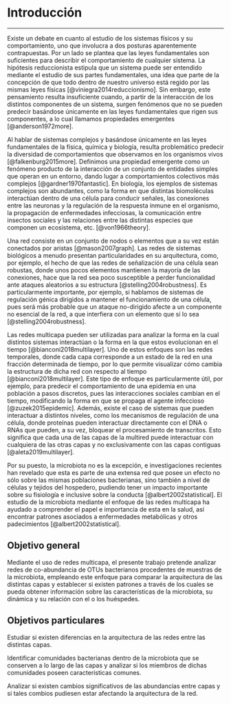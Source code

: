 # Introducción {-}

----

Existe un debate en cuanto al estudio de los sistemas físicos y su comportamiento, uno que involucra a dos posturas aparentemente contrapuestas. Por un lado se plantea que las leyes fundamentales son suficientes para describir el comportamiento de cualquier sistema. La hipótesis reduccionista estipula que un sistema puede ser entendido mediante el estudio de sus partes fundamentales, una idea que parte de la concepción de que todo dentro de nuestro universo está regido por las mismas leyes físicas [@viniegra2014reduccionismo]. Sin embargo, este pensamiento resulta insuficiente cuando, a partir de la interacción de los distintos componentes de un sistema, surgen fenómenos que no se pueden predecir basándose únicamente en las leyes fundamentales que rigen sus componentes, a lo cual llamamos propiedades emergentes [@anderson1972more].

Al hablar de sistemas complejos y basándose únicamente en las leyes fundamentales de la física, química y biología, resulta problemático predecir la diversidad de comportamientos que observamos en los organismos vivos [@falkenburg2015more]. Definimos una propiedad emergente como un fenómeno producto de la interacción de un conjunto de entidades simples que operan en un entorno, dando lugar a comportamientos colectivos más complejos [@gardner1970fantastic]. En biología, los ejemplos de sistemas complejos son abundantes, como la forma en que distintas biomoléculas interactúan dentro de una célula para conducir señales, las conexiones entre las neuronas y la regulación de la respuesta inmune en el organismo, la propagación de enfermedades infecciosas, la comunicación entre insectos sociales y las relaciones entre las distintas especies que componen un ecosistema, etc. [@von1966theory].

Una red consiste en un conjunto de nodos o elementos que a su vez están conectados por aristas [@mason2007graph]. Las redes de sistemas biológicos a menudo presentan particularidades en su arquitectura, como, por ejemplo, el hecho de que las redes de señalización de una célula sean robustas, donde unos pocos elementos mantienen la mayoría de las conexiones, hace que la red sea poco susceptible a perder funcionalidad ante ataques aleatorios a su estructura [@stelling2004robustness]. Es particularmente importante, por ejemplo, si hablamos de sistemas de regulación génica dirigidos a mantener el funcionamiento de una célula, pues será más probable que un ataque no-dirigido afecte a un componente no esencial de la red, a que interfiera con un elemento que sí lo sea [@stelling2004robustness].

Las redes multicapa pueden ser utilizadas para analizar la forma en la cual distintos sistemas interactúan o la forma en la que estos evolucionan en el tiempo [@bianconi2018multilayer]. Uno de estos enfoques son las redes temporales, donde cada capa corresponde a un estado de la red en una fracción determinada de tiempo, por lo que permite visualizar cómo cambia la estructura de dicha red con respecto al tiempo [@bianconi2018multilayer]. Este tipo de enfoque es particularmente útil, por ejemplo, para predecir el comportamiento de una epidemia en una población a pasos discretos, pues las interacciones sociales cambian en el tiempo, modificando la forma en que se propaga el agente infeccioso [@zuzek2015epidemic]. Además, existe el caso de sistemas que pueden interactuar a distintos niveles, como los mecanismos de regulación de una célula, donde proteínas pueden interactuar directamente con el DNA o RNAs que pueden, a su vez, bloquear el procesamiento de transcritos. Esto significa que cada una de las capas de la multired puede interactuar con cualquiera de las otras capas y no exclusivamente con las capas contiguas [@aleta2019multilayer].

Por su puesto, la microbiota no es la excepción, e investigaciones recientes han revelado que esta es parte de una extensa red que posee un efecto no sólo sobre las mismas poblaciones bacterianas, sino también a nivel de células y tejidos del hospedero, pudiendo tener un impacto importante sobre su fisiología e inclusive sobre la conducta [@albert2002statistical]. El estudio de la microbiota mediante el enfoque de las redes multicapa ha ayudado a comprender el papel e importancia de esta en la salud, así encontrar patrones asociados a enfermedades metabólicas y otros padecimientos [@albert2002statistical].



## Objetivo general {-}

Mediante el uso de redes multicapa, el presente trabajo pretende analizar redes de co-abundancia de OTUs bacterianos procedentes de muestras de la microbiota, empleando este enfoque para comparar la arquitectura de las distintas capas y establecer si existen patrones a través de los cuales se pueda obtener información sobre las características de la microbiota, su dinámica y su relación con el o los huéspedes.

## Objetivos particulares {-}

Estudiar si existen diferencias en la arquitectura de las redes entre las distintas capas.

Identificar comunidades bacterianas dentro de la microbiota que se conserven a lo largo de las capas y analizar si los miembros de dichas comunidades poseen características comunes.

Analizar si existen cambios significativos de las abundancias entre capas y si tales combios pudiesen estar afectando la arquitectura de la red.
